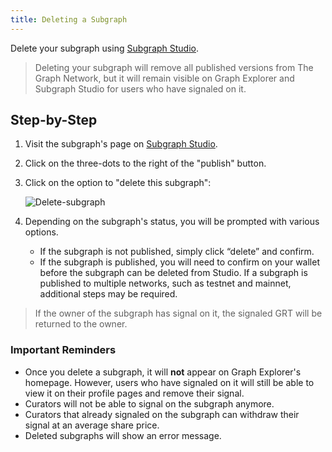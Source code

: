 ```yaml
---
title: Deleting a Subgraph
---
```


Delete your subgraph using [Subgraph Studio](https://thegraph.com/studio/).

> Deleting your subgraph will remove all published versions from The Graph Network, but it will remain visible on Graph Explorer and Subgraph Studio for users who have signaled on it.

## Step-by-Step

1. Visit the subgraph's page on [Subgraph Studio](https://thegraph.com/studio/).

2. Click on the three-dots to the right of the "publish" button.

3. Click on the option to "delete this subgraph":

   ![Delete-subgraph](/img/Delete-subgraph.png)

4. Depending on the subgraph's status, you will be prompted with various options.

   - If the subgraph is not published, simply click “delete” and confirm.
   - If the subgraph is published, you will need to confirm on your wallet before the subgraph can be deleted from Studio. If a subgraph is published to multiple networks, such as testnet and mainnet, additional steps may be required.

> If the owner of the subgraph has signal on it, the signaled GRT will be returned to the owner.

### Important Reminders

- Once you delete a subgraph, it will **not** appear on Graph Explorer's homepage. However, users who have signaled on it will still be able to view it on their profile pages and remove their signal.
- Curators will not be able to signal on the subgraph anymore.
- Curators that already signaled on the subgraph can withdraw their signal at an average share price.
- Deleted subgraphs will show an error message.
